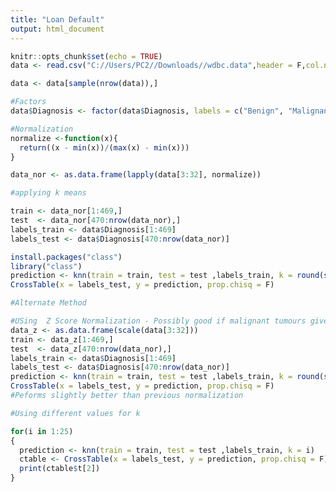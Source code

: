 ---
title: "Loan Default"
output: html_document
---

```{r setup, include=FALSE}
knitr::opts_chunk$set(echo = TRUE)
data <- read.csv("C://Users/PC2//Downloads//wdbc.data",header = F,col.names = c("ID","Diagnosis","Radius Mean", "Texture Mean", "Perimeter Mean", "Area Mean", "Smoothness Mean",  "Compactness Mean", "Concavity Mean","Concave points Mean", "Symmetry Mean","FractalDimension Mean","Radius SE", "Texture SE", "Perimeter SE", "Area SE", "Smoothness SE",  "Compactness SE", "Concavity SE","Concave Points SE", "Symmetry SE","FractalDimension SE","Radius W", "Texture W", "Perimeter W", "Area W", "Smoothness W",  "Compactness W", "Concavity W","Concave Points W", "Symmetry W","FractalDimension W") )

data <- data[sample(nrow(data)),]

```

```{r}
#Factors
data$Diagnosis <- factor(data$Diagnosis, labels = c("Benign", "Malignant"))

#Normalization
normalize <-function(x){
  return((x - min(x))/(max(x) - min(x)))
}

data_nor <- as.data.frame(lapply(data[3:32], normalize))

#applying k means

train <- data_nor[1:469,]
test  <- data_nor[470:nrow(data_nor),]
labels_train <- data$Diagnosis[1:469]
labels_test <- data$Diagnosis[470:nrow(data_nor)]

install.packages("class")
library("class")
prediction <- knn(train = train, test = test ,labels_train, k = round(sqrt(nrow(train)),digits = 0))
CrossTable(x = labels_test, y = prediction, prop.chisq = F)
```

```{r}
#Alternate Method

#USing  Z Score Normalization - Possibly good if malignant tumours give large values 
data_z <- as.data.frame(scale(data[3:32]))
train <- data_z[1:469,]
test  <- data_z[470:nrow(data_nor),]
labels_train <- data$Diagnosis[1:469]
labels_test <- data$Diagnosis[470:nrow(data_nor)]
prediction <- knn(train = train, test = test ,labels_train, k = round(sqrt(nrow(train)),digits = 0))
CrossTable(x = labels_test, y = prediction, prop.chisq = F)
#Peforms slightly better than previous normalization

#Using different values for k

for(i in 1:25)
{
  prediction <- knn(train = train, test = test ,labels_train, k = i)
  ctable <- CrossTable(x = labels_test, y = prediction, prop.chisq = F)
  print(ctable$t[2])
}
```



